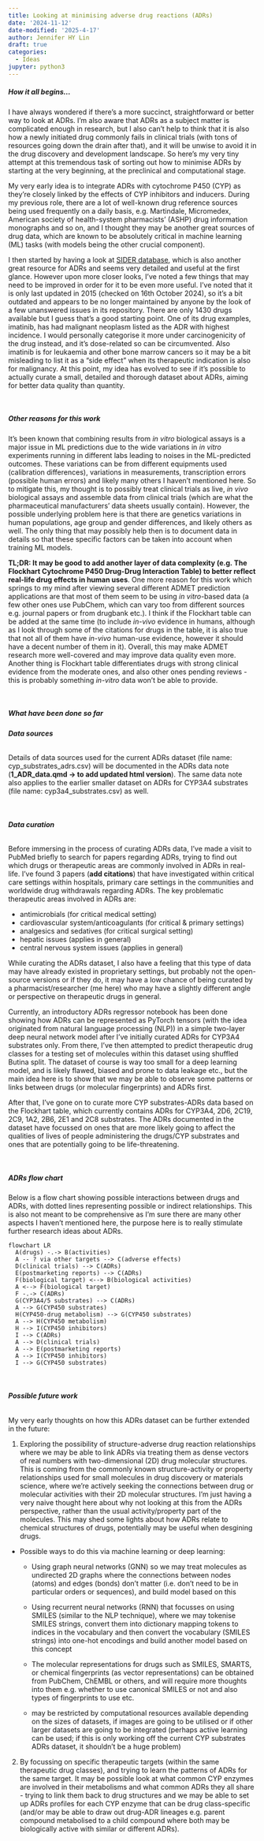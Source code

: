 ```yaml
---
title: Looking at minimising adverse drug reactions (ADRs) 
date: '2024-11-12'
date-modified: '2025-4-17'
author: Jennifer HY Lin
draft: true
categories:
  - Ideas
jupyter: python3
---
```


##### **How it all begins...**

I have always wondered if there's a more succinct, straightforward or better way to look at ADRs. I'm also aware that ADRs as a subject matter is complicated enough in research, but I also can't help to think that it is also how a newly initiated drug commonly fails in clinical trials (with tons of resources going down the drain after that), and it will be unwise to avoid it in the drug discovery and development landscape. So here's my very tiny attempt at this tremendous task of sorting out how to minimise ADRs by starting at the very beginning, at the preclinical and computational stage.

My very early idea is to integrate ADRs with cytochrome P450 (CYP) as they're closely linked by the effects of CYP inhibitors and inducers. During my previous role, there are a lot of well-known drug reference sources being used frequently on a daily basis, e.g. Martindale, Micromedex, American society of health-system pharmacists' (ASHP) drug information monographs and so on, and I thought they may be another great sources of drug data, which are known to be absolutely critical in machine learning (ML) tasks (with models being the other crucial component).

I then started by having a look at [SIDER database](http://sideeffects.embl.de/), which is also another great resource for ADRs and seems very detailed and useful at the first glance. However upon more closer looks, I've noted a few things that may need to be improved in order for it to be even more useful. I've noted that it is only last updated in 2015 (checked on 16th October 2024), so it's a bit outdated and appears to be no longer maintained by anyone by the look of a few unanswered issues in its repository. There are only 1430 drugs available but I guess that's a good starting point. One of its drug examples, imatinib, has had malignant neoplasm listed as the ADR with highest incidence. I would personally categorise it more under carcinogenicity of the drug instead, and it's dose-related so can be circumvented. Also imatinib is for leukaemia and other bone marrow cancers so it may be a bit misleading to list it as a "side effect" when its therapeutic indication is also for malignancy. At this point, my idea has evolved to see if it's possible to actually curate a small, detailed and thorough dataset about ADRs, aiming for better data quality than quantity. 

<br>

##### **Other reasons for this work**

It's been known that combining results from *in vitro* biological assays is a major issue in ML predictions due to the wide variations in *in vitro* experiments running in different labs leading to noises in the ML-predicted outcomes. These variations can be from different equipments used (calibration differences), variations in measurements, transcription errors (possible human errors) and likely many others I haven't mentioned here. So to mitigate this, my thought is to possibly treat clinical trials as live, *in vivo* biological assays and assemble data from clinical trials (which are what the pharmaceutical manufacturers' data sheets usually contain). However, the possible underlying problem here is that there are genetics variations in human populations, age group and gender differences, and likely others as well. The only thing that may possibly help then is to document data in details so that these specific factors can be taken into account when training ML models.

**TL;DR: It may be good to add another layer of data complexity (e.g. The Flockhart Cytochrome P450 Drug-Drug Interaction Table) to better reflect real-life drug effects in human uses**. One more reason for this work which springs to my mind after viewing several different ADMET prediction applications are that most of them seem to be using *in vitro*-based data (a few other ones use PubChem, which can vary too from different sources e.g. journal papers or from drugbank etc.). I think if the Flockhart table can be added at the same time (to include *in-vivo* evidence in humans, although as I look through some of the citations for drugs in the table, it is also true that not all of them have *in-vivo* human-use evidence, however it should have a decent number of them in it). Overall, this may make ADMET research more well-covered and may improve data quality even more. Another thing is Flockhart table differentiates drugs with strong clinical evidence from the moderate ones, and also other ones pending reviews - this is probably something *in-vitro* data won't be able to provide.

<br>

##### **What have been done so far**

###### **Data sources**

Details of data sources used for the current ADRs dataset (file name: cyp_substrates_adrs.csv) will be documented in the ADRs data note (**1_ADR_data.qmd -> to add updated html version**). The same data note also applies to the earlier smaller dataset on ADRs for CYP3A4 substrates (file name: cyp3a4_substrates.csv) as well.

<br>

###### **Data curation**

Before immersing in the process of curating ADRs data, I've made a visit to PubMed briefly to search for papers regarding ADRs, trying to find out which drugs or therapeutic areas are commonly involved in ADRs in real-life. I've found 3 papers (**add citations**) that have investigated within critical care settings within hospitals, primary care settings in the communities and worldwide drug withdrawals regarding ADRs. The key problematic therapeutic areas involved in ADRs are: 

* antimicrobials (for critical medical setting)
* cardiovascular system/anticoagulants (for critical & primary settings)
* analgesics and sedatives (for critical surgical setting)
* hepatic issues (applies in general)
* central nervous system issues (applies in general)

While curating the ADRs dataset, I also have a feeling that this type of data may have already existed in proprietary settings, but probably not the open-source versions or if they do, it may have a low chance of being curated by a pharmacist/researcher (me here) who may have a slightly different angle or perspective on therapeutic drugs in general.

Currently, an introductory ADRs regressor notebook has been done showing how ADRs can be represented as PyTorch tensors (with the idea originated from natural language processing (NLP)) in a simple two-layer deep neural network model after I've initially curated ADRs for CYP3A4 substrates only. From there, I've then attempted to predict therapeutic drug classes for a testing set of molecules within this dataset using shuffled Butina split. The dataset of course is way too small for a deep learning model, and is likely flawed, biased and prone to data leakage etc., but the main idea here is to show that we may be able to observe some patterns or links between drugs (or molecular fingerprints) and ADRs first.

After that, I've gone on to curate more CYP substrates-ADRs data based on the Flockhart table, which currently contains ADRs for CYP3A4, 2D6, 2C19, 2C9, 1A2, 2B6, 2E1 and 2C8 substrates. The ADRs documented in the dataset have focussed on ones that are more likely going to affect the qualities of lives of people administering the drugs/CYP substrates and  ones that are potentially going to be life-threatening.

<br>

##### **ADRs flow chart**

Below is a flow chart showing possible interactions between drugs and ADRs, with dotted lines representing possible or indirect relationships. This is also not meant to be comprehensive as I'm sure there are many other aspects I haven't mentioned here, the purpose here is to really stimulate further research ideas about ADRs.

```mermaid
flowchart LR
  A(drugs) -.-> B(activities)
  A -- ? via other targets --> C(adverse effects)
  D(clinical trials) --> C(ADRs)
  E(postmarketing reports) --> C(ADRs)
  F(biological target) <--> B(biological activities)
  A <--> F(biological target)
  F -.-> C(ADRs)
  G(CYP3A4/5 substrates) --> C(ADRs)
  A --> G(CYP450 substrates)
  H(CYP450-drug metabolism) --> G(CYP450 substrates)
  A --> H(CYP450 metabolism)
  H --> I(CYP450 inhibitors)
  I --> C(ADRs)
  A --> D(clinical trials)
  A --> E(postmarketing reports)
  A --> I(CYP450 inhibitors)
  I --> G(CYP450 substrates)
```

<br>

###### **Possible future work**

My very early thoughts on how this ADRs dataset can be further extended in the future:

1. Exploring the possibility of structure-adverse drug reaction relationships where we may be able to link ADRs via treating them as dense vectors of real numbers with two-dimensional (2D) drug molecular structures. This is coming from the commonly known structure-activity or property relationships used for small molecules in drug discovery or materials science, where we're actively seeking the connections between drug or molecular activities with their 2D molecular structures. I'm just having a very naive thought here about why not looking at this from the ADRs perspective, rather than the usual activity/property part of the molecules. This may shed some lights about how ADRs relate to chemical structures of drugs, potentially may be useful when desgining drugs.

  * Possible ways to do this via machine learning or deep learning:

    - Using graph neural networks (GNN) so we may treat molecules as undirected 2D graphs where the connections between nodes (atoms) and edges (bonds) don't matter (i.e. don't need to be in particular orders or sequences), and build model based on this

    - Using recurrent neural networks (RNN) that focusses on using SMILES (similar to the NLP technique), where we may tokenise SMILES strings, convert them into dictionary mapping tokens to indices in the vocabulary and then convert the vocabulary (SMILES strings) into one-hot encodings and build another model based on this concept

    - The molecular representations for drugs such as SMILES, SMARTS, or chemical fingerprints (as vector representations) can be obtained from PubChem, ChEMBL or others, and will require more thoughts into them e.g. whether to use canonical SMILES or not and also types of fingerprints to use etc.

    - may be restricted by computational resources available depending on the sizes of datasets, if images are going to be utilised or if other larger datasets are going to be integrated (perhaps active learning can be used; if this is only working off the current CYP substrates ADRs dataset, it shouldn't be a huge problem)

2. By focussing on specific therapeutic targets (within the same therapeutic drug classes), and trying to learn the patterns of ADRs for the same target. It may be possible look at what common CYP enzymes are involved in their metabolisms and what common ADRs they all share - trying to link them back to drug structures and we may be able to set up ADRs profiles for each CYP enzyme that can be drug class-specific (and/or may be able to draw out drug-ADR lineages e.g. parent compound metabolised to a child compound where both may be biologically active with similar or different ADRs).